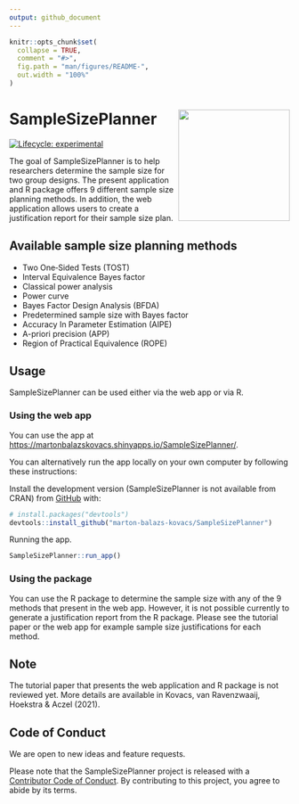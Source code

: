 ```yaml
---
output: github_document
---
```


<!-- README.md is generated from README.Rmd. Please edit that file -->

```r
knitr::opts_chunk$set(
  collapse = TRUE,
  comment = "#>",
  fig.path = "man/figures/README-",
  out.width = "100%"
)
```

# SampleSizePlanner <a href='https://marton-balazs-kovacs.github.io/SampleSizePlanner/'><img src='inst/app/www/ssp_logo.png' align="right" height="200" /></a>

<!-- badges: start -->
[![Lifecycle: experimental](https://img.shields.io/badge/lifecycle-experimental-orange.svg)](https://www.tidyverse.org/lifecycle/#experimental)
<!-- badges: end -->

The goal of SampleSizePlanner is to help researchers determine the sample size for two group designs. The present application and R package offers 9 different sample size planning methods. In addition, the web application allows users to create a justification report for their sample size plan.

## Available sample size planning methods
* Two One‐Sided Tests (TOST)
* Interval Equivalence Bayes factor
* Classical power analysis
* Power curve
* Bayes Factor Design Analysis (BFDA)
* Predetermined sample size with Bayes factor
* Accuracy In Parameter Estimation (AIPE)
* A-priori precision (APP)
* Region of Practical Equivalence (ROPE)

## Usage

SampleSizePlanner can be used either via the web app or via R.

### Using the web app

You can use the app at [https://martonbalazskovacs.shinyapps.io/SampleSizePlanner/](https://martonbalazskovacs.shinyapps.io/SampleSizePlanner/).

You can alternatively run the app locally on your own computer by following these instructions:

Install the development version (SampleSizePlanner is not available from CRAN) from [GitHub](https://github.com/) with:

``` r
# install.packages("devtools")
devtools::install_github("marton-balazs-kovacs/SampleSizePlanner")
```

Running the app.

``` r
SampleSizePlanner::run_app()
```

### Using the package

You can use the R package to determine the sample size with any of the 9 methods that present in the web app. However, it is not possible currently to generate a justification report from the R package. Please see the tutorial paper or the web app for example sample size justifications for each method.

## Note

The tutorial paper that presents the web application and R package is not reviewed yet. More details are available in Kovacs, van Ravenzwaaij, Hoekstra & Aczel (2021).

## Code of Conduct

We are open to new ideas and feature requests.

Please note that the SampleSizePlanner project is released with a [Contributor Code of Conduct](https://marton-balazs-kovacs.github.io/SampleSizePlanner/CODE_OF_CONDUCT.html). By contributing to this project, you agree to abide by its terms.

